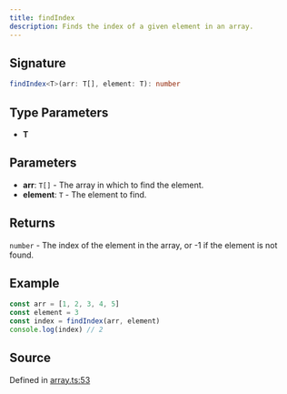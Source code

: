```yaml
---
title: findIndex
description: Finds the index of a given element in an array.
---
```


## Signature

```typescript path=null start=null
findIndex<T>(arr: T[], element: T): number
```

## Type Parameters

- **T**

## Parameters

- **arr**: `T[]` - The array in which to find the element.
- **element**: `T` - The element to find.

## Returns

`number` - The index of the element in the array, or -1 if the element is not found.

## Example

```typescript path=null start=null
const arr = [1, 2, 3, 4, 5]
const element = 3
const index = findIndex(arr, element)
console.log(index) // 2
```

## Source

Defined in [array.ts:53](https://github.com/koji/ichigyou/blob/main/src/array.ts#L53)
